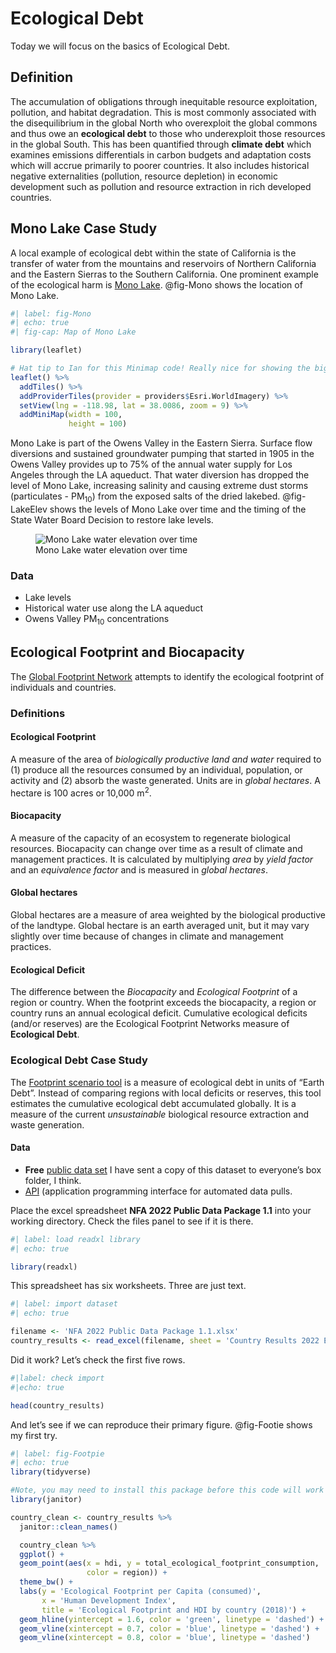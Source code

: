 # Ecological Debt {#sec-debt}

::: {.callout-note appearance="simple"}
Today we will focus on the basics of Ecological Debt.
:::

## Definition

The accumulation of obligations through inequitable resource exploitation, pollution, and habitat degradation.  This is most commonly associated with the disequilibrium in the global North who overexploit the global commons and thus owe an **ecological debt** to those who underexploit those resources in the global South. This has been quantified through **climate debt** which examines emissions differentials in carbon budgets and adaptation costs which will accrue primarily to poorer countries. It also includes historical negative externalities (pollution, resource depletion) in economic development such as pollution and resource extraction in rich developed countries.

## Mono Lake Case Study

A local example of ecological debt within the state of California is the transfer of water from the mountains and reservoirs of Northern California and the Eastern Sierras to the Southern California. One prominent example of the ecological harm is [Mono Lake](https://www.monolake.org/). @fig-Mono shows the location of Mono Lake.  

```r
#| label: fig-Mono
#| echo: true
#| fig-cap: Map of Mono Lake

library(leaflet)

# Hat tip to Ian for this Minimap code! Really nice for showing the bigger picture!
leaflet() %>% 
  addTiles() %>% 
  addProviderTiles(provider = providers$Esri.WorldImagery) %>% 
  setView(lng = -118.98, lat = 38.0086, zoom = 9) %>% 
  addMiniMap(width = 100,
             height = 100)

```

Mono Lake is part of the Owens Valley in the Eastern Sierra. Surface flow diversions and sustained groundwater pumping that started in 1905 in the Owens Valley provides up to 75% of the annual water supply for Los Angeles through the LA aqueduct. That water diversion has dropped the level of Mono Lake, increasing salinity and causing extreme dust storms (particulates - PM~10~) from the exposed salts of the dried lakebed. @fig-LakeElev shows the levels of Mono Lake over time and the timing of the State Water Board Decision to restore lake levels.

![Mono Lake water elevation over time](https://www.monolake.org/wp-content/uploads/2022/05/rainbow-graph-771x663.jpg){#fig-LakeElev}

### Data 

* Lake levels
* Historical water use along the LA aqueduct
* Owens Valley PM~10~ concentrations

## Ecological Footprint and Biocapacity 

The [Global Footprint Network](https://www.footprintnetwork.org/) attempts to identify the ecological footprint of individuals and countries.  

### Definitions

#### Ecological Footprint

A measure of the area of _biologically productive land and water_ required to (1) produce all the resources consumed by an individual, population, or activity and (2) absorb the waste generated. Units are in _global hectares_.  A hectare is 100 acres or 10,000 m^2^.   

#### Biocapacity

A measure of the capacity of an ecosystem to regenerate biological resources. Biocapacity can change over time as a result of climate and management practices. It is calculated by multiplying _area_ by _yield factor_ and an _equivalence factor_ and is measured in _global hectares_.   

#### Global hectares

Global hectares are a measure of area weighted by the biological productive of the landtype. Global hectare is an earth averaged unit, but it may vary slightly over time because of changes in climate and management practices.  

#### Ecological Deficit

The difference between the _Biocapacity_ and _Ecological Footprint_ of a region or country. When the footprint exceeds the biocapacity, a region or country runs an annual ecological deficit. Cumulative ecological deficits (and/or reserves) are the Ecological Footprint Networks measure of **Ecological Debt**.  

### Ecological Debt Case Study

The [Footprint scenario tool](https://www.footprintnetwork.org/resources/footprint-scenario-tool/) is a measure of ecological debt in units of "Earth Debt". Instead of comparing regions with local deficits or reserves, this tool estimates the cumulative ecological debt accumulated globally. It is a measure of the current _unsustainable_ biological resource extraction and waste generation.  

#### Data

* **Free** [public data set](https://www.footprintnetwork.org/licenses/public-data-package-free/) I have sent a copy of this dataset to everyone's box folder, I think.  
* [API](https://data.footprintnetwork.org/#/api) (application programming interface for automated data pulls.

Place the excel spreadsheet **NFA 2022 Public Data Package 1.1** into your working directory. Check the files panel to see if it is there.

```r
#| label: load readxl library 
#| echo: true

library(readxl)

```

This spreadsheet has six worksheets.  Three are just text.  

```r
#| label: import dataset
#| echo: true

filename <- 'NFA 2022 Public Data Package 1.1.xlsx'
country_results <- read_excel(filename, sheet = 'Country Results 2022 Ed (2018)', skip = 21) 
```

Did it work?  Let's check the first five rows.

```r
#|label: check import
#|echo: true

head(country_results)
```

And let's see if we can reproduce their primary figure. @fig-Footie
shows my first try.

```r
#| label: fig-Footpie
#| echo: true
library(tidyverse)

#Note, you may need to install this package before this code will work on your machine.  
library(janitor)

country_clean <- country_results %>% 
  janitor::clean_names()

  country_clean %>%  
  ggplot() + 
  geom_point(aes(x = hdi, y = total_ecological_footprint_consumption, 
                 color = region)) +
  theme_bw() + 
  labs(y = 'Ecological Footprint per Capita (consumed)',
       x = 'Human Development Index',
       title = 'Ecological Footprint and HDI by country (2018)') +
  geom_hline(yintercept = 1.6, color = 'green', linetype = 'dashed') +
  geom_vline(xintercept = 0.7, color = 'blue', linetype = 'dashed') +
  geom_vline(xintercept = 0.8, color = 'blue', linetype = 'dashed')
```

